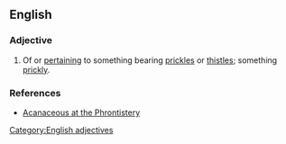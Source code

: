 ==English==

===Adjective===
{{head|en}}

# Of or [[pertaining]] to something bearing [[prickle]]s or [[thistle]]s; something [[prickly]].
===References===
* [http://phrontistery.info/a.html Acanaceous at the Phrontistery]
[[Category:English adjectives]]